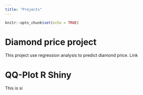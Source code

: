 ```yaml
---
title: "Projects"
---
```


```r
knitr::opts_chunk$set(echo = TRUE)
```

# Diamond price project
This project use regression analysis to predict diamond price. Link

# QQ-Plot R Shiny 
This is si